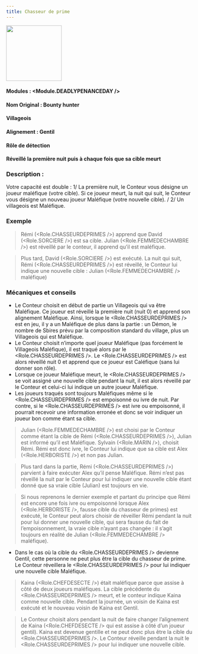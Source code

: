 ```yaml
---
title: Chasseur de prime
---
```



<img src='/img/blood-on-the-clocktower/roles/chasseur-de-primes.png' height='150' />

#### Modules : <Module.DEADLYPENANCEDAY />
#### Nom Original : Bounty hunter
#### Villageois
#### Alignement : Gentil 
#### Rôle de détection
#### Réveillé la première nuit puis à chaque fois que sa cible meurt

### Description :
Votre capacité est double :
1/ La première nuit, le Conteur vous désigne un joueur maléfique (votre cible). Si ce joueur meurt, la nuit qui suit, le Conteur vous désigne un nouveau joueur Maléfique (votre nouvelle cible).
/
2/ Un villageois est Maléfique.

### Exemple
> Rémi (<Role.CHASSEURDEPRIMES />) apprend que David (<Role.SORCIERE />) est sa cible. Julian (<Role.FEMMEDECHAMBRE />) est réveillé par le conteur, il apprend qu’il est maléfique.

> Plus tard, David (<Role.SORCIERE />) est exécuté. La nuit qui suit, Rémi (<Role.CHASSEURDEPRIMES />) est réveillé, le Conteur lui indique une nouvelle cible : Julian (<Role.FEMMEDECHAMBRE /> maléfique)

### Mécaniques et conseils
- Le Conteur choisit en début de partie un Villageois qui va être Maléfique. Ce joueur est réveillé la première nuit (nuit 0) et apprend son alignement Maléfique. Ainsi, lorsque le <Role.CHASSEURDEPRIMES /> est en jeu, il y a un Maléfique de plus dans la partie : un Démon, le nombre de Sbires prévu par la composition standard du village, plus un Villageois qui est Maléfique.
- Le Conteur choisit n’importe quel joueur Maléfique (pas forcément le Villageois Maléfique), il est traqué alors par le <Role.CHASSEURDEPRIMES />. Le <Role.CHASSEURDEPRIMES /> est alors réveillé nuit 0 et apprend que ce joueur est Caléfique (sans lui donner son rôle).
- Lorsque ce joueur Maléfique meurt, le <Role.CHASSEURDEPRIMES /> se voit assigné une nouvelle cible pendant la nuit, il est alors réveillé par le Conteur et celui-ci lui indique un autre joueur Maléfique.
- Les joueurs traqués sont toujours Maléfiques même si le <Role.CHASSEURDEPRIMES /> est empoisonné ou ivre de nuit. Par contre, si le <Role.CHASSEURDEPRIMES /> est ivre ou empoisonné, il pourrait recevoir une information erronée et donc se voir indiquer un joueur bon comme étant sa cible.

> Julian (<Role.FEMMEDECHAMBRE />) est choisi par le Conteur comme étant la cible de Rémi (<Role.CHASSEURDEPRIMES />), Julian est informé qu’il est Maléfique. Sylvain (<Role.MARIN />), choisit Rémi. Rémi est donc ivre, le Conteur lui indique que sa cible est Alex (<Role.HERBORISTE />) et non pas Julian.

> Plus tard dans la partie, Rémi (<Role.CHASSEURDEPRIMES />) parvient à faire exécuter Alex qu’il pense Maléfique. Rémi n’est pas réveillé la nuit par le Conteur pour lui indiquer une nouvelle cible étant donné que sa vraie cible (Julian) est toujours en vie.

> Si nous reprenons le dernier exemple et partant du principe que Rémi est encore une fois ivre ou empoisonné lorsque Alex (<Role.HERBORISTE />, fausse cible du chasseur de primes) est exécuté, le Conteur peut alors choisir de réveiller Rémi pendant la nuit pour lui donner une nouvelle cible, qui sera fausse du fait de l’empoisonnement, la vraie cible n’ayant pas changée : il s’agit toujours en réalité de Julian (<Role.FEMMEDECHAMBRE /> maléfique).
 
- Dans le cas où la cible du <Role.CHASSEURDEPRIMES /> devienne Gentil, cette personne ne peut plus être la cible du chasseur de prime. Le Conteur réveillera le <Role.CHASSEURDEPRIMES /> pour lui indiquer une nouvelle cible Maléfique.
> Kaina (<Role.CHEFDESECTE />) était maléfique parce que assise à côté de deux joueurs maléfiques. La cible précédente du <Role.CHASSEURDEPRIMES /> meurt, et le conteur indique Kaina comme nouvelle cible. Pendant la journée, un voisin de Kaina est exécuté et le nouveau voisin de Kaina est Gentil.

> Le Conteur choisit alors pendant la nuit de faire changer l’alignement de Kaina (<Role.CHEFDESECTE /> qui est assise à côté d’un joueur gentil). Kaina est devenue gentille et ne peut donc plus être la cible du <Role.CHASSEURDEPRIMES />. Le Conteur réveille pendant la nuit le <Role.CHASSEURDEPRIMES /> pour lui indiquer une nouvelle cible.
